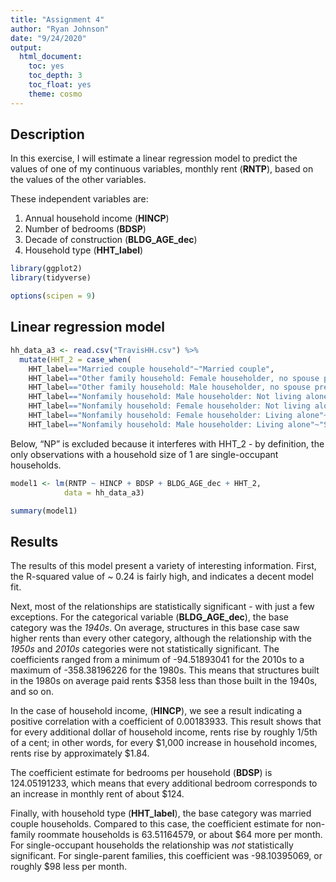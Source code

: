 ```yaml
---
title: "Assignment 4"
author: "Ryan Johnson"
date: "9/24/2020"
output:
  html_document:
    toc: yes
    toc_depth: 3
    toc_float: yes
    theme: cosmo
---
```


## Description

In this exercise, I will estimate a linear regression model to predict the values of one of my continuous variables, monthly rent (__RNTP__), based on the values of the other variables. 

These independent variables are: 

1. Annual household income (__HINCP__)
2. Number of bedrooms (__BDSP__)
3. Decade of construction (__BLDG_AGE_dec__)
4. Household type (__HHT_label__)

```r
library(ggplot2)
library(tidyverse)
```

```r
options(scipen = 9)
```

## Linear regression model

``` r
hh_data_a3 <- read.csv("TravisHH.csv") %>% 
  mutate(HHT_2 = case_when(
    HHT_label=="Married couple household"~"Married couple",
    HHT_label=="Other family household: Female householder, no spouse present"~"Single parent family",
    HHT_label=="Other family household: Male householder, no spouse present"~"Single parent family",
    HHT_label=="Nonfamily household: Male householder: Not living alone"~"Non-family roommates",
    HHT_label=="Nonfamily household: Female householder: Not living alone"~"Non-family roommates",
    HHT_label=="Nonfamily household: Female householder: Living alone"~"Single occupant",
    HHT_label=="Nonfamily household: Male householder: Living alone"~"Single occupant"))
```

Below, "NP" is excluded because it interferes with HHT_2 - by definition, the only observations with a household size of 1 are single-occupant households. 

```r
model1 <- lm(RNTP ~ HINCP + BDSP + BLDG_AGE_dec + HHT_2, 
            data = hh_data_a3)

summary(model1)
```

## Results

The results of this model present a variety of interesting information. First, the R-squared value of ~ 0.24 is fairly high, and indicates a decent model fit. 

Next, most of the relationships are statistically significant - with just a few exceptions. For the categorical variable (__BLDG_AGE_dec__), the base category was the _1940s_. On average, structures in this base case saw higher rents than every other category, although the relationship with the _1950s_ and _2010s_ categories were not statistically significant. The coefficients ranged from a minimum of -94.51893041 for the 2010s to a maximum of -358.38196226 for the 1980s. This means that structures built in the 1980s on average paid rents $358 less than those built in the 1940s, and so on. 

In the case of household income, (__HINCP__), we see a result indicating a positive correlation with a coefficient of 0.00183933. This result shows that for every additional dollar of household income, rents rise by roughly 1/5th of a cent; in other words, for every $1,000 increase in household incomes, rents rise by approximately $1.84. 

The coefficient estimate for bedrooms per household (__BDSP__) is 124.05191233, which means that every additional bedroom corresponds to an increase in monthly rent of about $124. 

Finally, with household type (__HHT_label__), the base category was married couple households. Compared to this case, the coefficient estimate for non-family roommate households is 63.51164579, or about $64 more per month. For single-occupant households the relationship was _not_ statistically significant. For single-parent families, this coefficient was -98.10395069, or roughly $98 less per month. 




